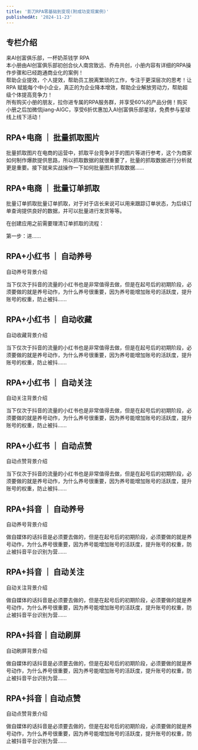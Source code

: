 ```yaml
---
title: '影刀RPA零基础到变现(附成功变现案例)'
publishedAt: '2024-11-23'
---
```


## 专栏介绍

来AI创富俱乐部，一杯奶茶钱学 RPA  
本小册由AI创富俱乐部初创合伙人南宫致远、乔舟共创，小册内容有详细的RPA操作步骤和已经跑通商业化的案例！  
帮助企业提效，个人提效，帮助员工脱离繁琐的工作，专注于更深层次的思考！让 RPA 赋能每个中小企业，真正的为企业降本增效，帮助企业解放劳动力，帮助超级个体提高竞争力！  
所有购买小册的朋友，拉你进专属的RPA服务群，并享受60%的产品分佣！购买小册之后加微信jiang-AIGC，享受6折优惠加入AI创富俱乐部星球，免费参与星球线上线下活动！

## RPA+电商 ｜ 批量抓取图片
批量抓取图片在电商的运营中，抓取平台竞争对手的图片等进行参考，这个为商家如何制作爆款提供思路，所以抓取数据的就很重要了，批量的抓取数据进行分析就更是重要。接下就来实战操作一下如何批量图片抓取数据......

## RPA+电商 ｜ 批量订单抓取
批量订单抓取批量订单抓取，对于对于店长来说可以用来跟踪订单状态，为后续订单查询提供良好的数据，并可以批量进行发货等等。

在创建应用之前需要理清订单抓取的流程：

第一步：进......

## RPA+小红书 ｜ 自动养号
自动养号背景介绍

当下仅次于抖音的流量的小红书也是非常值得去做，但是在起号后的初期阶段，必须要做的就是养号动作，为什么养号很重要，因为养号能增加账号的活跃度，提升账号的权重，防止被抖......

## RPA+小红书 ｜ 自动收藏
自动收藏背景介绍

当下仅次于抖音的流量的小红书也是非常值得去做，但是在起号后的初期阶段，必须要做的就是养号动作，为什么养号很重要，因为养号能增加账号的活跃度，提升账号的权重，防止被抖......

## RPA+小红书 ｜ 自动关注
自动关注背景介绍

当下仅次于抖音的流量的小红书也是非常值得去做，但是在起号后的初期阶段，必须要做的就是养号动作，为什么养号很重要，因为养号能增加账号的活跃度，提升账号的权重，防止被抖......

## RPA+小红书 ｜ 自动点赞
自动点赞背景介绍

当下仅次于抖音的流量的小红书也是非常值得去做，但是在起号后的初期阶段，必须要做的就是养号动作，为什么养号很重要，因为养号能增加账号的活跃度，提升账号的权重，防止被抖......

## RPA+抖音 ｜ 自动养号
自动养号背景介绍

做自媒体的话抖音是必须要去做的，但是在起号后的初期阶段，必须要做的就是养号动作，为什么养号很重要，因为养号能增加账号的活跃度，提升账号的权重，防止被抖音平台识别为营......

## RPA+抖音 ｜ 自动关注
自动关注背景介绍

做自媒体的话抖音是必须要去做的，但是在起号后的初期阶段，必须要做的就是养号动作，为什么养号很重要，因为养号能增加账号的活跃度，提升账号的权重，防止被抖音平台识别为营......

## RPA+抖音｜自动刷屏
自动刷屏背景介绍

做自媒体的话抖音是必须要去做的，但是在起号后的初期阶段，必须要做的就是养号动作，为什么养号很重要，因为养号能增加账号的活跃度，提升账号的权重，防止被抖音平台识别为营......

## RPA+抖音｜自动点赞
自动点赞背景介绍

做自媒体的话抖音是必须要去做的，但是在起号后的初期阶段，必须要做的就是养号动作，为什么养号很重要，因为养号能增加账号的活跃度，提升账号的权重，防止被抖音平台识别为营......

